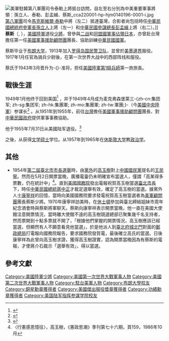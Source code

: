 {{noteTA
|G1=Military
|G2=Shipname
|G3=Aero
|G4=地名
|G5=美國總統
|1=zh-cn:朝鲜战争; zh-tw:韓戰; zh-hk:韓戰; zh-sg:韩战;
|2=zh-cn:集团军; zh-sg:集团军; zh-hk:集團軍; zh-mo:集團軍; zh-tw:軍團;
}}
{{Expand English|time=2016-10-26T02:12:06+00:00}}
{{roughtranslation|time=2016-10-26T02:12:06+00:00}}
[[File:美軍駐韓第八軍團司令泰勒上將抵台訪問，自左至右分別為中美重要軍事將領：孫立人、泰勒、彭孟緝、蔡斯_cca220001-hp-hjm0140196-0001-i.jpg|thumb]][[美國第八軍團|第八軍團]]司令[[馬克斯維爾·泰勒|馬克斯維爾·泰勒]]中將（左二）抵達臺灣，合影者尚包括時任[[中華民國總統府參軍長|中華民國總統府參軍長]][[孫立人|孫立人]]上將（左一）和[[中華民國參謀總長|中華民國參謀總長]][[彭孟緝|彭孟緝]]上將（右二）。]]
'''蔡斯'''（{{lang-en|William Curtis Chase}}, {{bd|1895年|3月9日|1986年|8月21日||}}），[[美國陸軍|美國陸軍]]退役[[少將|少將]]，曾參與[[二战|二战]]和[[同盟國軍事佔領日本|同盟國軍事佔領日本]]，亦曾赴台灣擔任第一任[[美軍顧問團_(中華民國)|美國軍事援助顧問團]]團長、協助訓練[[中華民國國軍|中華民國國軍]]。

蔡斯毕业于[[布朗大学|布朗大学]]，1913年加入[[罗得岛|罗得岛]][[国民警卫队|国民警卫队]]，並曾於[[美墨邊界|美墨邊界]]服役。1917年1月任官為骑兵少尉後，在第一次世界大战中的西部阵线和{{Link-en|莱茵兰占领区|Occupation of the Rhineland}}服役。

蔡氏于1943年3月晋升为-{}-准将，担任[[美國陸軍第1騎兵師|美國陸軍第1騎兵師]]第一旅旅長。

== 戰後生涯 ==
1949年1月他终于回到美国<ref>{{Harvnb|Chase|1975|p=158}}</ref> ，并于1949年4月成为麦克弗森堡第三-{zh-cn:集团军; zh-sg:集团军; zh-hk:集團軍; zh-mo:集團軍; zh-tw:軍團;}-（今[[美國中央陸軍|美國中央陸軍]]）参谋长<ref>{{Harvnb|Chase|1975|p=159}}</ref> 。从1951年到1955年，前往[[台灣|台灣]]擔任[[美軍顧問團_(中華民國)|美國軍事援助顧問團]]團長、對[[中華民國政府|中華民國政府]]提供軍事事務協助。

他于1955年7月31日从美國陆军退役。<ref>{{Harvnb|Chase|1975|pp=164–200}}</ref>

之後，从{{Link-en|三一大学|Trinity University (Texas)}}获得[[文学硕士|文学硕士]]学位。从1957年到1965年在[[休斯敦大学|休斯敦大学]]教[[政治学|政治学]]。

== 其他 ==
* 1954年[[1954年中華民國縣市長選舉#臺北市|第二屆臺北市市長選舉]]時，由[[黨外|黨外]]的[[高玉樹|高玉樹]]對上[[中國國民黨|中國國民黨]]提名的[[王民寧|王民寧]]。然而在5月2日開票當晚，廣播電臺仍未明確宣布當選人，僅謂「高某得多票數，仍在統計中」<ref>〈行憲感恩憶往〉，高玉樹，《憲政思潮》季刊第七十六期，頁159，1986年10月</ref>。直到[[美國國務院|美國國務院]]發出電報祝賀高玉樹當選[[臺北市長|臺北市長]]下，時任[[中華民國總統|中華民國總統]][[蔣中正|蔣中正]]才裁定選舉有效，確定了高玉樹的當選。據黨外人士[[康寧祥|康寧祥]]的回憶，當時向美國國務院要求發電祝賀高玉樹當選者為[[美軍顧問團|美軍顧問團]]團長蔡斯少將。1970年康寧祥訪美時，在[[休士頓|休士頓]]參加與臺北締結姐妹市周年紀念酒會時與蔡斯將軍聊天。蔡斯向康寧祥表示開票當晚，他一直在美國大使館注意開票情況，當時離大使館不遠的高玉樹競選總部已聚集幾千名支持者，然而票開到十點多票就不開了，「根據他們掌握的開票情況，高玉樹應該已經當選，但顯然有人不願意看見他當選」，於是他派人到[[臺北府城北門|臺北府城北門]]對面的[[臺北郵局|郵政總局]]打電報向國務院報告，要求國務院發賀電，最後確立高氏的當選。{{r|康|page=89}}日後康寧祥為此曾向高玉樹求證，獲得高玉樹證實，認為開票當晚因為有蔡斯的電報，才使蔣介石裁示「選舉有效」，得以當選。{{r|康|page=89}}

== 參考文獻 ==
{{Reflist|2|refs=
<ref name="康">{{cite book |title=《台灣，打拼 康寧祥回憶錄》|author= 康寧祥|publisher= 允晨出版|isbn= |date=2014年1月}}</ref>
}}

{{駐臺美軍}}
{{DEFAULTSORT:Chase, William Curtis}}
[[Category:美國陸軍少將|Category:美國陸軍少將]]
[[Category:美國第一次世界大戰軍事人物|Category:美國第一次世界大戰軍事人物]]
[[Category:美國第二次世界大戰軍事人物|Category:美國第二次世界大戰軍事人物]]
[[Category:駐台美軍人物|Category:駐台美軍人物]]
[[Category:布朗大學校友|Category:布朗大學校友]]
[[Category:銅星勳章獲得者|Category:銅星勳章獲得者]]
[[Category:美國傑出服役獎章獲得者|Category:美國傑出服役獎章獲得者]]
[[Category:功績勳章獲得者|Category:功績勳章獲得者]]
[[Category:美国陆军指挥参谋学院校友|Category:美国陆军指挥参谋学院校友]]